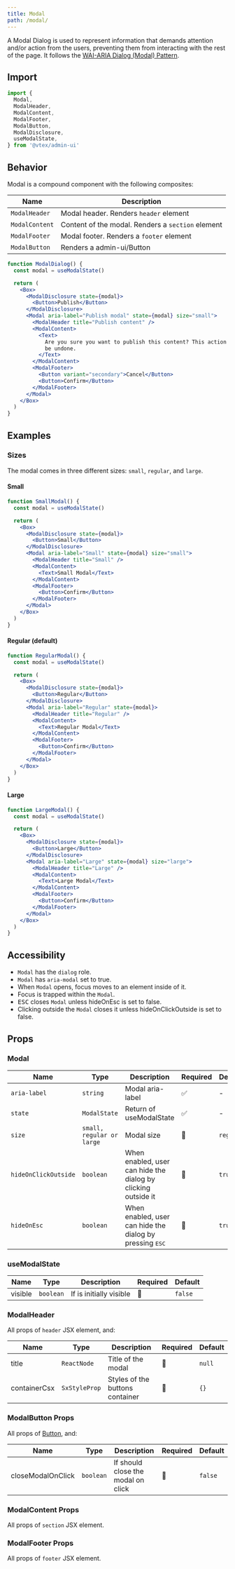 ```yaml
---
title: Modal
path: /modal/
---
```


A Modal Dialog is used to represent information that demands attention and/or action from the users, preventing them from interacting with the rest of the page. It follows the [WAI-ARIA Dialog (Modal) Pattern](https://www.w3.org/TR/wai-aria-practices/#dialog_modal).

## Import

```jsx isStatic
import {
  Modal,
  ModalHeader,
  ModalContent,
  ModalFooter,
  ModalButton,
  ModalDisclosure,
  useModalState,
} from '@vtex/admin-ui'
```

## Behavior

Modal is a compound component with the following composites:

| Name           | Description                                       |
| -------------- | ------------------------------------------------- |
| `ModalHeader`  | Modal header. Renders `header` element            |
| `ModalContent` | Content of the modal. Renders a `section` element |
| `ModalFooter`  | Modal footer. Renders a `footer` element          |
| `ModalButton`  | Renders a admin-ui/Button                         |

```jsx live
function ModalDialog() {
  const modal = useModalState()

  return (
    <Box>
      <ModalDisclosure state={modal}>
        <Button>Publish</Button>
      </ModalDisclosure>
      <Modal aria-label="Publish modal" state={modal} size="small">
        <ModalHeader title="Publish content" />
        <ModalContent>
          <Text>
            Are you sure you want to publish this content? This action cannot
            be undone.
          </Text>
        </ModalContent>
        <ModalFooter>
          <Button variant="secondary">Cancel</Button>
          <Button>Confirm</Button>
        </ModalFooter>
      </Modal>
    </Box>
  )
}
```

## Examples

### Sizes

The modal comes in three different sizes: `small`, `regular`, and `large`.

#### Small

```jsx live
function SmallModal() {
  const modal = useModalState()

  return (
    <Box>
      <ModalDisclosure state={modal}>
        <Button>Small</Button>
      </ModalDisclosure>
      <Modal aria-label="Small" state={modal} size="small">
        <ModalHeader title="Small" />
        <ModalContent>
          <Text>Small Modal</Text>
        </ModalContent>
        <ModalFooter>
          <Button>Confirm</Button>
        </ModalFooter>
      </Modal>
    </Box>
  )
}
```

#### Regular (default)

```jsx live
function RegularModal() {
  const modal = useModalState()

  return (
    <Box>
      <ModalDisclosure state={modal}>
        <Button>Regular</Button>
      </ModalDisclosure>
      <Modal aria-label="Regular" state={modal}>
        <ModalHeader title="Regular" />
        <ModalContent>
          <Text>Regular Modal</Text>
        </ModalContent>
        <ModalFooter>
          <Button>Confirm</Button>
        </ModalFooter>
      </Modal>
    </Box>
  )
}
```

#### Large

```jsx live
function LargeModal() {
  const modal = useModalState()

  return (
    <Box>
      <ModalDisclosure state={modal}>
        <Button>Large</Button>
      </ModalDisclosure>
      <Modal aria-label="Large" state={modal} size="large">
        <ModalHeader title="Large" />
        <ModalContent>
          <Text>Large Modal</Text>
        </ModalContent>
        <ModalFooter>
          <Button>Confirm</Button>
        </ModalFooter>
      </Modal>
    </Box>
  )
}
```

## Accessibility

- `Modal` has the `dialog` role.
- `Modal` has `aria-modal` set to true.
- When `Modal` opens, focus moves to an element inside of it.
- Focus is trapped within the `Modal`.
- <kbd>ESC</kbd> closes `Modal` unless hideOnEsc is set to false.
- Clicking outside the `Modal` closes it unless hideOnClickOutside is set to false.

## Props

### Modal

| Name                 | Type                      | Description                                                       | Required | Default   |
| -------------------- | ------------------------- | ----------------------------------------------------------------- | -------- | --------- |
| `aria-label`         | `string`                  | Modal aria-label                                                  | ✅       | -         |
| `state`              | `ModalState`              | Return of useModalState                                           | ✅       | -         |
| `size`               | `small, regular or large` | Modal size                                                        | 🚫       | `regular` |
| `hideOnClickOutside` | `boolean`                 | When enabled, user can hide the dialog by clicking outside it     | 🚫       | `true`    |
| `hideOnEsc`          | `boolean`                 | When enabled, user can hide the dialog by pressing <kbd>ESC</kbd> | 🚫       | `true`    |

### useModalState

| Name    | Type      | Description             | Required | Default |
| ------- | --------- | ----------------------- | -------- | ------- |
| visible | `boolean` | If is initially visible | 🚫       | `false` |

### ModalHeader

All props of `header` JSX element, and:

| Name         | Type          | Description                     | Required | Default |
| ------------ | ------------- | ------------------------------- | -------- | ------- |
| title        | `ReactNode`   | Title of the modal              | 🚫       | `null`  |
| containerCsx | `SxStyleProp` | Styles of the buttons container | 🚫       | `{}`    |

### ModalButton Props

All props of [Button](button/), and:

| Name              | Type      | Description                        | Required | Default |
| ----------------- | --------- | ---------------------------------- | -------- | ------- |
| closeModalOnClick | `boolean` | If should close the modal on click | 🚫       | `false` |

### ModalContent Props

All props of `section` JSX element.

### ModalFooter Props

All props of `footer` JSX element.
